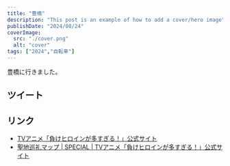 ```yaml
---
title: "豊橋"
description: "This post is an example of how to add a cover/hero image"
publishDate: "2024/08/24"
coverImage:
  src: "./cover.png"
  alt: "cover"
tags: ["2024","自転車"]
---
```


豊橋に行きました。

## ツイート

<Twitter url="https://x.com/dokudamichang/status/1827230131850768777" />

## リンク

- [TVアニメ「負けヒロインが多すぎる！」公式サイト](https://makeine-anime.com/)
- [聖地巡礼マップ | SPECIAL | TVアニメ「負けヒロインが多すぎる！」公式サイト](https://makeine-anime.com/special/map/)